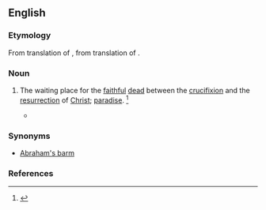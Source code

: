 ==English==
{{wikipedia}}

===Etymology===
From translation of {{etyl|LL.|en}} {{term|sinus|lang=la}} {{term|Abrahae|lang=la}}, from translation of {{etyl|grc|en}} {{term|κόλπος|tr=kolpos|lang=grc}} {{term|Ἀβραάμ|tr=Abraam|lang=grc}}.

===Noun===
{{en-noun|head=[[Abraham]]'s [[bosom]]|-}}

# {{context|Christianity|lang=en}} The waiting place for the [[faithful]] [[dead]] between the [[crucifixion]] and the [[resurrection]] of [[Christ]]; [[paradise]]. {{defdate|First attested prior to 1150.}}<ref name=SOED>{{R:SOED5|page=7}}</ref>
#* {{seeCites}}

===Synonyms===
* [[Abraham's barm]] {{qualifier|obsolete}}

===References===
<references/>